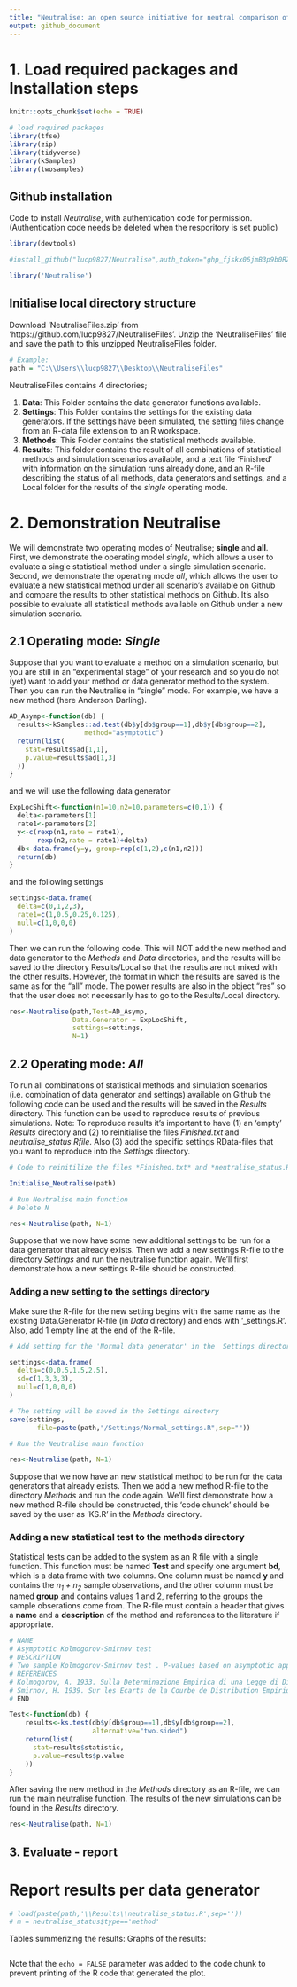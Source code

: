 ```yaml
---
title: "Neutralise: an open source initiative for neutral comparison of two-sample tests"
output: github_document
---
```


# 1. Load required packages and Installation steps 
```r
knitr::opts_chunk$set(echo = TRUE)

# load required packages
library(tfse)
library(zip)
library(tidyverse)
library(kSamples)
library(twosamples)
```

## Github installation 

Code to install *Neutralise*, with authentication code for permission. (Authentication code needs be deleted when the resporitory is set public)

```r
library(devtools)

#install_github("lucp9827/Neutralise",auth_token="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",force=TRUE)

library('Neutralise')
```

## Initialise local directory structure

Download 'NeutraliseFiles.zip' from 'https://github.com/lucp9827/NeutraliseFiles'. Unzip the 'NeutraliseFiles' file and save the path to this unzipped NeutraliseFiles folder.

```r
# Example:
path = "C:\\Users\\lucp9827\\Desktop\\NeutraliseFiles"
```


NeutraliseFiles contains 4 directories; 

1. **Data**: This Folder contains the data generator functions available.
2. **Settings**: This Folder contains the settings for the existing data generators. If the settings have been simulated, the setting files change from an R-data file extension to an R workspace.
3. **Methods**: This Folder contains the statistical methods available.
4. **Results**: This folder contains the result of all combinations of statistical methods and simulation scenarios available, and a text file 'Finished' with information on the simulation runs already done, and an R-file describing the status of all methods, data generators and settings, and a Local folder for the results of the *single* operating mode.


# 2. Demonstration Neutralise

We will demonstrate two operating modes of Neutralise; **single** and **all**. First, we demonstrate the operating model *single*, which allows a user to evaluate a single statistical method under a single simulation scenario. Second, we demonstrate the operating mode *all*, which allows the user to evaluate a new statistical method under all scenario's available on Github and compare the results to other statistical methods on Github. It's also possible to evaluate all statistical methods available on Github under a new simulation scenario. 

## 2.1 Operating mode: *Single*

Suppose that you want to evaluate a method on a simulation scenario, but you are still in an "experimental stage" of your research and so you do not (yet) want to add your method or data generator method to the system. Then you can run the Neutralise in "single" mode.
For example, we have a new method (here Anderson Darling). 

```r
AD_Asymp<-function(db) {
  results<-kSamples::ad.test(db$y[db$group==1],db$y[db$group==2],
                   method="asymptotic")
  return(list(
    stat=results$ad[1,1],
    p.value=results$ad[1,3]
  ))
}
```

and we will use the following data generator

```r
ExpLocShift<-function(n1=10,n2=10,parameters=c(0,1)) {
  delta<-parameters[1]
  rate1<-parameters[2]
  y<-c(rexp(n1,rate = rate1),
       rexp(n2,rate = rate1)+delta)
  db<-data.frame(y=y, group=rep(c(1,2),c(n1,n2)))
  return(db)
}
```

and the following settings

```r

settings<-data.frame(
  delta=c(0,1,2,3),
  rate1=c(1,0.5,0.25,0.125),
  null=c(1,0,0,0)
)
```

Then we can run the following code. This will NOT add the new method and data generator to the *Methods* and *Data* directories, and the results will be saved to the directory Results/Local so that the results are not mixed with the other results. However, the format in which the results are saved is the same as for the "all" mode. The power results are also in the object "res" so that the user does not necessarily has to go to the Results/Local directory. 


```r
res<-Neutralise(path,Test=AD_Asymp,
                Data.Generator = ExpLocShift,
                settings=settings,
                N=1)
```


## 2.2 Operating mode: *All*

To run all combinations of statistical methods and simulation scenarios (i.e. combination of data generator and settings) available on Github the following code can be used and the results will be saved in the *Results* directory. This function can be used to reproduce results of previous simulations.
Note: To reproduce results it's important to have (1) an 'empty' *Results* directory and (2) to reinitialise the files *Finished.txt* and *neutralise_status.Rfile*. Also (3) add the specific settings RData-files that you want to reproduce into the *Settings* directory. 


```r

# Code to reinitilize the files *Finished.txt* and *neutralise_status.Rfile (dont run if you don't want to reproduce all results)

Initialise_Neutralise(path)

# Run Neutralise main function 
# Delete N 

res<-Neutralise(path, N=1)
```


Suppose that we now have some new additional settings to be run for a data generator that already exists. Then we add a new settings R-file to the      directory *Settings* and run the neutralise function again. We'll first demonstrate how a new settings R-file should be constructed.

### Adding a new setting to the settings directory

Make sure the R-file for the new setting begins with the same name as the existing Data.Generator R-file (in *Data* directory) and ends with '_settings.R'. Also, add 1 empty line at the end of the R-file.


```r

# Add setting for the 'Normal data generator' in the  Settings directory

settings<-data.frame(
  delta=c(0,0.5,1.5,2.5),
  sd=c(1,3,3,3),
  null=c(1,0,0,0)
)

# The setting will be saved in the Settings directory
save(settings,
       file=paste(path,"/Settings/Normal_settings.R",sep=""))

# Run the Neutralise main function

res<-Neutralise(path, N=1)
```

Suppose that we now have an new statistical method to be run for the data generators that already exists. Then we add a new method R-file to the directory *Methods* and run the code again.
We'll first demonstrate how a new method R-file should be constructed, this 'code chunck' should be saved by the user as 'KS.R' in the *Methods* directory.

### Adding a new statistical test to the methods directory

Statistical tests can be added to the system as an R file with a single function. This function must be named **Test** and specify one argument **bd**, which is a data frame with two columns. One column must be named **y** and contains the *n~1~ + n~2~* sample observations, and the other column must be named **group** and contains values 1 and 2, referring to the groups the sample obserations come from. 
The R-file must contain a header that gives a **name** and a **description** of the method and references to the literature if appropriate. 
 
```r
# NAME
# Asymptotic Kolmogorov-Smirnov test
# DESCRIPTION
# Two sample Kolmogorov-Smirnov test . P-values based on asymptotic approximation
# REFERENCES
# Kolmogorov, A. 1933. Sulla Determinazione Empirica di una Legge di Distributione. Giornale dell'Istituto Italiano degli Attuari, 4: 1-11.
# Smirnov, H. 1939. Sur les Ecarts de la Courbe de Distribution Empirique. Recueil MathematiqueMatematiceskii Sbornik), : 3-26. N.S. 6
# END

Test<-function(db) {
    results<-ks.test(db$y[db$group==1],db$y[db$group==2],
                     alternative="two.sided")
    return(list(
      stat=results$statistic,
      p.value=results$p.value
    ))
}
```


After saving the new method in the *Methods* directory as an R-file, we can run the main neutralise function. The results of the new simulations can be found in the *Results* directory.

```r
res<-Neutralise(path, N=1)
```


## 3. Evaluate - report


# Report results per data generator

```r
# load(paste(path,'\\Results\\neutralise_status.R',sep=''))
# m = neutralise_status$type=='method'
```

Tables summerizing the results:
Graphs of the results:

```r

```

Note that the `echo = FALSE` parameter was added to the code chunk to prevent printing of the R code that generated the plot.
